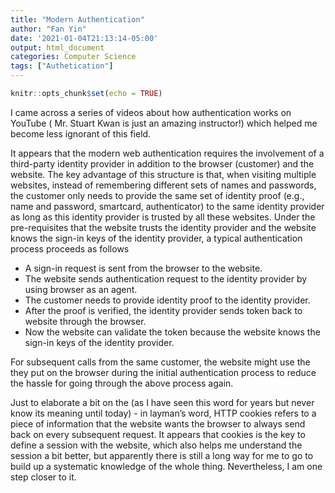 ```yaml
---
title: "Modern Authentication"
author: "Fan Yin"
date: '2021-01-04T21:13:14-05:00'
output: html_document
categories: Computer Science
tags: ["Authetication"]
---
```


```r
knitr::opts_chunk$set(echo = TRUE)
```

I came across a series of videos about how authentication works on YouTube (\href{https://www.youtube.com/watch?v=fbSVgC8nGz4}; Mr. Stuart Kwan is just an amazing instructor!) which helped me become less ignorant of this field. 

It appears that the modern web authentication requires the involvement of a third-party identity provider in addition to the browser (customer) and the website. The key advantage of this structure is that, when visiting multiple websites, instead of remembering different sets of names and passwords, the customer only needs to provide the same set of identity proof (e.g., name and password, smartcard, authenticator) to the same identity provider as long as this identity provider is trusted by all these websites. Under the pre-requisites that the website trusts the identity provider and the website knows the sign-in keys of the identity provider, a typical authentication process proceeds as follows  

* A sign-in request is sent from the browser to the website.
* The website sends authentication request to the identity provider by using browser as an agent.
* The customer needs to provide identity proof to the identity provider.
* After the proof is verified, the identity provider sends token back to website through the browser.
* Now the website can validate the token because the website knows the sign-in keys of the identity provider.

For subsequent calls from the same customer, the website might use the \emph{cookies} they put on the browser during the initial authentication process to reduce the hassle for going through the above process again.

Just to elaborate a bit on the \emph{cookies} (as I have seen this word for years but never know its meaning until today) - in layman's word, HTTP cookies refers to a piece of information that the website wants the browser to always send back on every subsequent request. It appears that cookies is the key to define a session with the website, which also helps me understand the session a bit better, but apparently there is still a long way for me to go to build up a systematic knowledge of the whole thing. Nevertheless, I am one step closer to it. 
